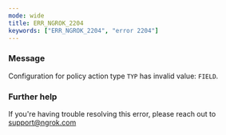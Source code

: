 ```yaml
---
mode: wide
title: ERR_NGROK_2204
keywords: ["ERR_NGROK_2204", "error 2204"]
---
```


### Message

Configuration for policy action type `TYP` has invalid value: `FIELD`.

### Further help

If you're having trouble resolving this error, please reach out to [support@ngrok.com](mailto:support@ngrok.com?subject=Help%20with%20ERR_NGROK_2204)
